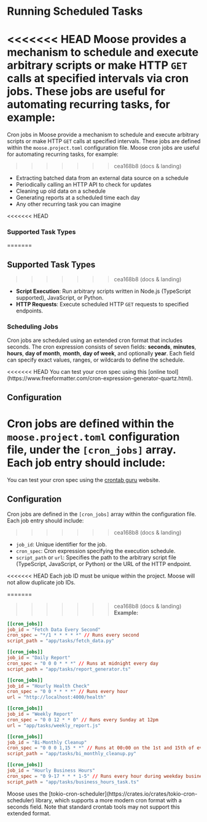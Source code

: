 
# Running Scheduled Tasks
<<<<<<< HEAD
Moose provides a mechanism to schedule and execute arbitrary scripts or make HTTP `GET` calls at specified intervals via cron jobs. These jobs are useful for automating recurring tasks, for example:
=======

Cron jobs in Moose provide a mechanism to schedule and execute arbitrary scripts or make HTTP `GET` calls at specified intervals. These jobs are defined within the `moose.project.toml` configuration file. Moose cron jobs are useful for automating recurring tasks, for example:
>>>>>>> cea168b8 (docs & landing)
- Extracting batched data from an external data source on a schedule
- Periodically calling an HTTP API to check for updates
- Cleaning up old data on a schedule
- Generating reports at a scheduled time each day
- Any other recurring task you can imagine

<<<<<<< HEAD
### Supported Task Types
=======
## Supported Task Types
>>>>>>> cea168b8 (docs & landing)
- **Script Execution**: Run arbitrary scripts written in Node.js (TypeScript supported), JavaScript, or Python.
- **HTTP Requests**: Execute scheduled HTTP `GET` requests to specified endpoints.

### Scheduling Jobs
Cron jobs are scheduled using an extended cron format that includes seconds. The cron expression consists of seven fields: **seconds**, **minutes**, **hours**, **day of month**, **month**, **day of week**, and optionally **year**. Each field can specify exact values, ranges, or wildcards to define the schedule. 

<Callout type="info" title="Test Your Cron Spec" >
<<<<<<< HEAD
You can test your cron spec using this [online tool](https://www.freeformatter.com/cron-expression-generator-quartz.html).
</Callout>

## Configuration
Cron jobs are defined within the `moose.project.toml` configuration file, under the `[cron_jobs]` array. Each job entry should include:
=======
You can test your cron spec using the [crontab guru](https://crontab.guru/) website.
</Callout>

## Configuration
Cron jobs are defined in the `[cron_jobs]` array within the configuration file. Each job entry should include:
>>>>>>> cea168b8 (docs & landing)

- `job_id`: Unique identifier for the job.
- `cron_spec`: Cron expression specifying the execution schedule.
- `script_path` or `url`: Specifies the path to the arbitrary script file (TypeScript, JavaScript, or Python) or the URL of the HTTP endpoint.

<<<<<<< HEAD
<Callout type="warning" title="Job ID Must Be Unique" >
Each job ID must be unique within the project. Moose will not allow duplicate job IDs.
</Callout>

=======
>>>>>>> cea168b8 (docs & landing)
**Example:**
```toml
[[cron_jobs]]
job_id = "Fetch Data Every Second"
cron_spec = "*/1 * * * * *" // Runs every second
script_path = "app/tasks/fetch_data.py"

[[cron_jobs]]
job_id = "Daily Report"
cron_spec = "0 0 0 * * *" // Runs at midnight every day
script_path = "app/tasks/report_generator.ts"

[[cron_jobs]]
job_id = "Hourly Health Check"
cron_spec = "0 0 * * * *" // Runs every hour
url = "http://localhost:4000/health"

[[cron_jobs]]
job_id = "Weekly Report"
cron_spec = "0 0 12 * * 0" // Runs every Sunday at 12pm
url = "app/tasks/weekly_report.js"

[[cron_jobs]]
job_id = "Bi-Monthly Cleanup"
cron_spec = "0 0 0 1,15 * *" // Runs at 00:00 on the 1st and 15th of every month
script_path = "app/tasks/bi_monthly_cleanup.py"

[[cron_jobs]]
job_id = "Hourly Business Hours"
cron_spec = "0 9-17 * * * 1-5" // Runs every hour during weekday business hours (9am-5pm)
script_path = "app/tasks/business_hours_task.ts"

```



<Callout type="info" title="Cron Format" >
Moose uses the [tokio-cron-scheduler](https://crates.io/crates/tokio-cron-scheduler) library, which supports a more modern cron format with a seconds field. Note that standard crontab tools may not support this extended format.
</Callout>

